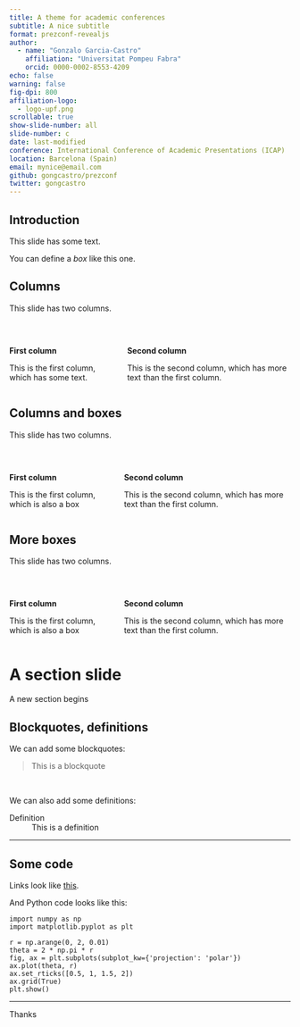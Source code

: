 ---
title: A theme for academic conferences
subtitle: A nice subtitle
format: prezconf-revealjs
author:
  - name: "Gonzalo Garcia-Castro"
    affiliation: "Universitat Pompeu Fabra"
    orcid: 0000-0002-8553-4209
echo: false
warning: false
fig-dpi: 800
affiliation-logo:
  - logo-upf.png
scrollable: true
show-slide-number: all
slide-number: c
date: last-modified
conference: International Conference of Academic Presentations (ICAP)
location: Barcelona (Spain)
email: mynice@email.com
github: gongcastro/prezconf
twitter: gongcastro
---

## Introduction

This slide has some text.

::: box
You can define a *box* like this one.
:::


## Columns

This slide has two columns.

<br>

::: columns

:::: {.column width="50%}

**First column**

This is the first column, which has some text.

::::

:::: {.column width="50%}

**Second column**

This is the second column, which has more text than the first column.

::::

:::

## Columns and boxes

This slide has two columns.

<br>

::: columns

:::: {.column width="50%}

**First column**

::::: box 

This is the first column, which is also a box

:::::

::::

:::: {.column width="50%}

**Second column**

This is the second column, which has more text than the first column.

::::

:::

## More boxes

This slide has two columns.

<br>

::: columns

:::: {.column width="50%}

::::: box 

**First column**

This is the first column, which is also a box

:::::

::::

:::: {.column width="50%}

**Second column**

This is the second column, which has more text than the first column.

::::

:::

# A section slide

A new section begins

## Blockquotes, definitions

We can add some blockquotes:

> This is a blockquote

<br>

We can also add some definitions:

Definition
: This is a definition

---

## Some code

Links look like [this](https://www.programiz.com/python-programming/function).

And Python code looks like this:

```{.python code-line-numbers="7,9"}
import numpy as np
import matplotlib.pyplot as plt

r = np.arange(0, 2, 0.01)
theta = 2 * np.pi * r
fig, ax = plt.subplots(subplot_kw={'projection': 'polar'})
ax.plot(theta, r)
ax.set_rticks([0.5, 1, 1.5, 2])
ax.grid(True)
plt.show()
```
---

::: thanks
Thanks
:::

